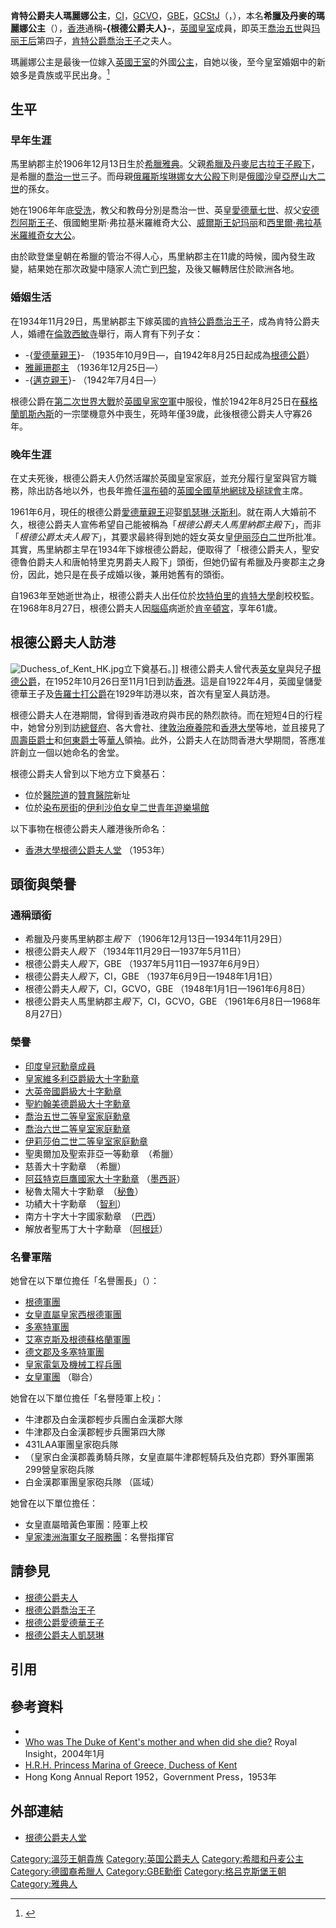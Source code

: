 {{noteTA
|G1 = Country
|G2 = PP
|G3 = UK Places
|G4 = PoliticiansUK
|1=zh-hans:肯特公爵;zh-hk:根德公爵;zh-tw:肯特公爵;
|2=zh-hans:肯特;zh-hk:根德;zh-tw:肯特;
|3=zh:乔治;zh-hans:乔治;zh-hk:佐治;zh-sg:乔治;zh-tw:喬治;zh-cn:乔治;
}}
{{Infobox royalty
| name            = 希臘瑪麗娜公主<br/>Princess Marina of Greece
| title           = 肯特公爵夫人<br/>Duchess of Kent
| image           = Duchess_of_Kent.jpg
| image_size = 250px
| coronation   = 
| house        = [[格呂克斯堡王朝|格呂克斯堡]]
| father       = [[尼古拉奧斯_(希臘)|希臘尼古拉奧斯王子]]
| mother       = [[埃琳娜·弗拉基米洛芙娜|俄罗斯埃琳娜·弗拉基米洛芙娜女大公]]
| spouse       = [[喬治王子_(肯特公爵)|肯特公爵喬治王子]]
| issue        = [[肯特公爵愛德華親王|肯特公爵愛德華親王]]<br/>[[雅麗珊郡主_(歐志偉爵士夫人)|亚历山德拉郡主]]<br/>[[迈克尔王子|肯特郡邁克親王]]
|  birth_date  = {{birth date|1906|12|13}}
|  birth_place = {{flag|Kingdom of Greece}}[[雅典|雅典]]
| death_date   = {{death date and age|1968|8|27|1906|12|13}}
| death_place  = {{UK}}[[倫敦|倫敦]][[肯辛頓宮|肯辛頓宮]]
| burial_date  = 1968年8月30日
| burial_place = [[溫莎城堡|溫莎城堡]]家庭花园
| religion     = [[希臘正教會|希臘正教會]]
| signature    = Signature of Princess Marina of Greece and Denmark, Duchess of Kent.jpg
|}}

'''肯特公爵夫人瑪麗娜公主'''，[[印度皇冠勳章|CI]]，[[皇家維多利亞勳章|GCVO]]，[[大英帝國勳章|GBE]]，[[聖約翰勳章|GCStJ]]（'''{{lang-en|Princess Marina, Duchess of Kent}}'''，{{bd|1906年|12月13日|1968年|8月27日|catIdx=M}}），本名'''希臘及丹麥的瑪麗娜公主'''（{{lang-gr|Πριγκίπισσα Μαρίνα της Ελλάδας και Δανίας}}），[[香港|香港]]通稱'''-{根德公爵夫人}-'''，[[英國|英國]][[英國王室|皇室]]成員，即英王[[乔治五世_(英国)|喬治五世]]與[[特克的玛丽|玛丽王后]]第四子，[[喬治王子_(肯特公爵)|肯特公爵喬治王子]]之夫人。

瑪麗娜公主是最後一位嫁入[[英國王室|英國王室]]的外國[[Princess|公主]]，自她以後，至今皇室婚姻中的新娘多是貴族或平民出身。<ref>{{Cite book|title=Imperial Requiem: Four Royal Women and the Fall of the Age of Empires|url=https://books.google.com.hk/books?id=UtYp0NzlRQoC|publisher=iUniverse|date=2012|isbn=978-1-4759-1749-9|language=en|first=Justin C.|last=Vovk|page=461|access-date=2017-11-01|archive-date=2020-11-22|archive-url=https://web.archive.org/web/20201122140223/https://books.google.com.hk/books?id=UtYp0NzlRQoC}}</ref>

== 生平 ==
=== 早年生涯 ===
馬里納郡主於1906年12月13日生於[[希臘|希臘]][[雅典|雅典]]。父親[[尼古拉奧斯_(希臘)|希臘及丹麥尼古拉王子殿下]]，是希臘的[[乔治一世_(希腊)|喬治一世]]三子。而母親[[埃琳娜·弗拉基米洛芙娜|俄羅斯埃琳娜女大公殿下]]則是[[俄國|俄國]][[沙皇|沙皇]][[亚历山大二世_(俄国)|亞歷山大二世]]的孫女。

她在1906年年底[[受洗|受洗]]，教父和教母分別是喬治一世、英皇[[愛德華七世_(英國)|愛德華七世]]、叔父[[安德烈阿斯王子_(希腊)|安德烈阿斯王子]]、俄國鮑里斯·弗拉基米羅維奇大公、[[特克的玛丽|威爾斯王妃玛丽]]和[[維多利亞·馬爾他公主_(愛丁堡和薩克森-科堡-哥達)|西里爾·弗拉基米羅維奇女大公]]。

由於歐登堡皇朝在希臘的管治不得人心，馬里納郡主在11歲的時候，國內發生政變，結果她在那次政變中隨家人流亡到[[巴黎|巴黎]]，及後又輾轉居住於歐洲各地。

=== 婚姻生活 ===
在1934年11月29日，馬里納郡主下嫁英國的[[喬治王子_(肯特公爵)|肯特公爵喬治王子]]，成為肯特公爵夫人，婚禮在[[倫敦|倫敦]][[西敏寺|西敏寺]]舉行，兩人育有下列子女：
* -{[[愛德華親王_(根德公爵)|愛德華親王]]}- （1935年10月9日—，自1942年8月25日起成為[[根德公爵|根德公爵]]）
* [[雅麗珊郡主|雅麗珊郡主]] （1936年12月25日—）
* -{[[迈克尔王子|邁克親王]]}- （1942年7月4日—）

根德公爵在[[第二次世界大戰|第二次世界大戰]]於[[英國皇家空軍|英國皇家空軍]]中服役，惟於1942年8月25日在[[蘇格蘭|蘇格蘭]][[凱斯內斯|凱斯內斯]]的一宗墜機意外中喪生，死時年僅39歲，此後根德公爵夫人守寡26年。

=== 晚年生涯 ===
在丈夫死後，根德公爵夫人仍然活躍於英國皇室家庭，並充分履行皇室與官方職務，除出訪各地以外，也長年擔任[[温布尔登网球锦标赛|溫布頓]]的[[英國全國草地網球及槌球會|英國全國草地網球及槌球會]]主席。

1961年6月，現任的根德公爵[[愛德華親王_(根德公爵)|愛德華親王]]迎娶[[凱瑟琳_(根德公爵夫人)|凱瑟琳·沃斯利]]。就在兩人大婚前不久，根德公爵夫人宣佈希望自己能被稱為「''根德公爵夫人馬里納郡主殿下''」，而非「''根德公爵太夫人殿下''」，其要求最終得到她的姪女英女皇[[伊丽莎白二世|伊丽莎白二世]]所批准。其實，馬里納郡主早在1934年下嫁根德公爵起，便取得了「根德公爵夫人，聖安德魯伯爵夫人和唐帕特里克男爵夫人殿下」頭銜，但她仍留有希臘及丹麥郡主之身份，因此，她只是在長子成婚以後，兼用她舊有的頭銜。

自1963年至她逝世為止，根德公爵夫人出任位於[[坎特伯里|坎特伯里]]的[[肯特大學|肯特大學]]創校校監。在1968年8月27日，根德公爵夫人因[[腦癌|腦癌]]病逝於[[肯辛頓宮|肯辛頓宮]]，享年61歲。

== 根德公爵夫人訪港 ==
[[File:Duchess_of_Kent_HK.jpg|thumb]]立下奠基石。]]
根德公爵夫人曾代表[[英女皇|英女皇]]與兒子[[肯特公爵愛德華親王|根德公爵]]，在1952年10月26日至11月1日到訪[[香港|香港]]。這是自1922年4月，英國皇儲愛德華王子及[[告羅士打公爵亨利王子|告羅士打公爵]]在1929年訪港以來，首次有皇室人員訪港。

根德公爵夫人在港期間，曾得到香港政府與市民的熱烈款待。而在短短4日的行程中，她曾分別到訪[[香港總督府|總督府]]、各大會社、[[律敦治醫院|律敦治療養院]]和[[香港大學|香港大學]]等地，並且接見了[[周壽臣|周壽臣]][[爵士|爵士]]和[[何東|何東]][[爵士|爵士]]等[[華人|華人]]領袖。此外，公爵夫人在訪問香港大學期間，答應准許創立一個以她命名的舍堂。

根德公爵夫人曾到以下地方立下奠基石：
* 位於[[醫院道|醫院道]]的[[贊育醫院|贊育醫院]]新址
* 位於[[染布房街|染布房街]]的[[伊利沙伯女皇二世青年遊樂場館|伊利沙伯女皇二世青年遊樂場館]]

以下事物在根德公爵夫人離港後所命名：
* [[香港大學|香港大學]][[根德公爵夫人堂|根德公爵夫人堂]] （1953年）

== 頭銜與榮譽 ==
=== 通稱頭銜 ===
* 希臘及丹麥馬里納郡主''殿下'' （1906年12月13日—1934年11月29日）
* 根德公爵夫人''殿下'' （1934年11月29日—1937年5月11日）
* 根德公爵夫人''殿下''，GBE （1937年5月11日—1937年6月9日）
* 根德公爵夫人''殿下''，CI，GBE （1937年6月9日—1948年1月1日）
* 根德公爵夫人''殿下''，CI，GCVO，GBE （1948年1月1日—1961年6月8日）
* 根德公爵夫人馬里納郡主''殿下''，CI，GCVO，GBE （1961年6月8日—1968年8月27日）

=== 榮譽 ===
* [[印度皇冠勳章|印度皇冠勳章成員]]
* [[皇家維多利亞勳章|皇家維多利亞爵級大十字勳章]]
* [[大英帝國勳章|大英帝國爵級大十字勳章]]
* [[聖約翰美德勳章|聖約翰美德爵級大十字勳章]]
* [[皇室家庭勳章|喬治五世二等皇室家庭勳章]]
* [[皇室家庭勳章|喬治六世二等皇室家庭勳章]]
* [[皇室家庭勳章|伊莉莎伯二世二等皇室家庭勳章]]
* 聖奧爾加及聖索菲亞一等勳章　（希臘）
* 慈善大十字勳章　（希臘）
* [[墨西哥阿茲特克巨鷹國家勳章|阿茲特克巨鷹國家大十字勳章]] （[[墨西哥|墨西哥]]）
* 秘魯太陽大十字勳章　（[[秘魯|秘魯]]）
* 功績大十字勳章　（[[智利|智利]]）
* 南方十字大十字國家勳章　（[[巴西|巴西]]）
* 解放者聖馬丁大十字勳章 （[[阿根廷|阿根廷]]）

=== 名譽軍階 ===
她曾在以下單位擔任「名譽團長」（{{lang|en|Colonel-in-chief}}）：

* [[根德軍團|根德軍團]]
* [[女皇直屬皇家西根德軍團|女皇直屬皇家西根德軍團]]
* [[多塞特軍團|多塞特軍團]]
* [[艾塞克斯及根德蘇格蘭軍團|艾塞克斯及根德蘇格蘭軍團]]
* [[德文郡及多塞特軍團|德文郡及多塞特軍團]]
* [[皇家電氣及機械工程兵團|皇家電氣及機械工程兵團]]
* [[女皇軍團|女皇軍團]] （聯合）

她曾在以下單位擔任「名譽陸軍上校」：

* 牛津郡及白金漢郡輕步兵團白金漢郡大隊
* 牛津郡及白金漢郡輕步兵團第四大隊
* 431LAA軍團皇家砲兵隊
* （皇家白金漢郡義勇騎兵隊，女皇直屬牛津郡輕騎兵及伯克郡）野外軍團第299營皇家砲兵隊
* 白金漢郡軍團皇家砲兵隊 （區域）

她曾在以下單位擔任：

* 女皇直屬暗黃色軍團：陸軍上校
* [[皇家澳洲海軍女子服務團|皇家澳洲海軍女子服務團]]：名譽指揮官

== 請參見 ==
* [[根德公爵夫人|根德公爵夫人]]
* [[喬治王子_(肯特公爵)|根德公爵喬治王子]]
* [[肯特公爵愛德華親王|根德公爵愛德華王子]]
* [[嘉芙蓮_(根德公爵夫人)|根德公爵夫人凱瑟琳]]

== 引用 ==
{{reflist}}

== 參考資料 ==
<div class="references-small">
*{{Cite news|title=1968: Princess Marina laid to rest|url=http://news.bbc.co.uk/onthisday/hi/dates/stories/august/30/newsid_3067000/3067773.stm|date=1968-08-30|language=en-GB|work=[[英国广播公司|BBC]]|accessdate=2007-01-15|archive-date=2021-05-05|archive-url=https://web.archive.org/web/20210505221904/http://news.bbc.co.uk/onthisday/hi/dates/stories/august/30/newsid_3067000/3067773.stm}}
* [http://www.royal.gov.uk/OutPut/Page2824.asp Who was The Duke of Kent's mother and when did she die?] {{Wayback|url=http://www.royal.gov.uk/OutPut/Page2824.asp |date=20201122140209 }} Royal Insight，2004年1月
* [https://web.archive.org/web/20070227032815/http://www.regiments.org/biography/royals/1906marK.htm H.R.H. Princess Marina of Greece, Duchess of Kent]
* Hong Kong Annual Report 1952，Government Press，1953年
</div>

== 外部連結 ==
* [http://www.hku.hk/dkhall/ 根德公爵夫人堂] {{Wayback|url=http://www.hku.hk/dkhall/ |date=20120102030236 }}

{{根德公爵夫人}}
{{Authority control}}
{{DEFAULTSORT: Marina}}
[[Category:溫莎王朝貴族|Category:溫莎王朝貴族]]
[[Category:英国公爵夫人|Category:英国公爵夫人]]
[[Category:希腊和丹麦公主|Category:希腊和丹麦公主]]
[[Category:德國裔希臘人|Category:德國裔希臘人]]
[[Category:GBE勳銜|Category:GBE勳銜]]
[[Category:格吕克斯堡王朝|Category:格吕克斯堡王朝]]
[[Category:雅典人|Category:雅典人]]